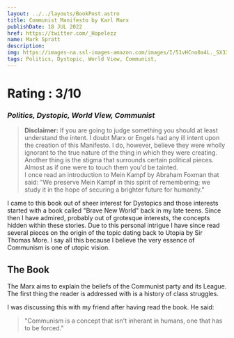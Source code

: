 ```yaml
---
layout: ../../layouts/BookPost.astro
title: Communist Manifesto by Karl Marx
publishDate: 18 JUL 2022
href: https://twitter.com/_Hopelezz
name: Mark Spratt
description: 
img: https://images-na.ssl-images-amazon.com/images/I/51vHCno0a4L._SX330_BO1,204,203,200_.jpg
tags: Politics, Dystopic, World View, Communist, 
---
```


<Author />

# Rating : 3/10
### _Politics, Dystopic, World View, Communist_

> **Disclaimer:** If you are going to judge something you should at least understand the intent. I doubt Marx or Engels had any ill intent upon the creation of this Manifesto. I do, however, believe they were wholly ignorant to the true nature of the thing in which they were creating. 
> <br/>
> Another thing is the stigma that surrounds certain political pieces. Almost as if one were to touch them you'd be tainted. 
> <br/>
> I once read an introduction to Mein Kampf by Abraham Foxman that said:
> "We preserve Mein Kampf in this spirit of remembering; we study it in the hope of securing a brighter future for humanity."

I came to this book out of sheer interest for Dystopics and those interests started with a book called "Brave New World" back in my late teens. Since then I have admired, probably out of grotesque interests, the concepts hidden within these stories. Due to this personal intrigue I have since read several pieces on the origin of the topic dating back to Utopia by Sir Thomas More. I say all this because I believe the very essence of Communism is one of utopic vision. 

## The Book

The Marx aims to explain the beliefs of the Communist party and its League. The first thing the reader is addressed with is a history of class struggles.

I was discussing this with my friend after having read the book. He said:
> "Communism is a concept that isn't inherant in humans, one that has to be forced."

